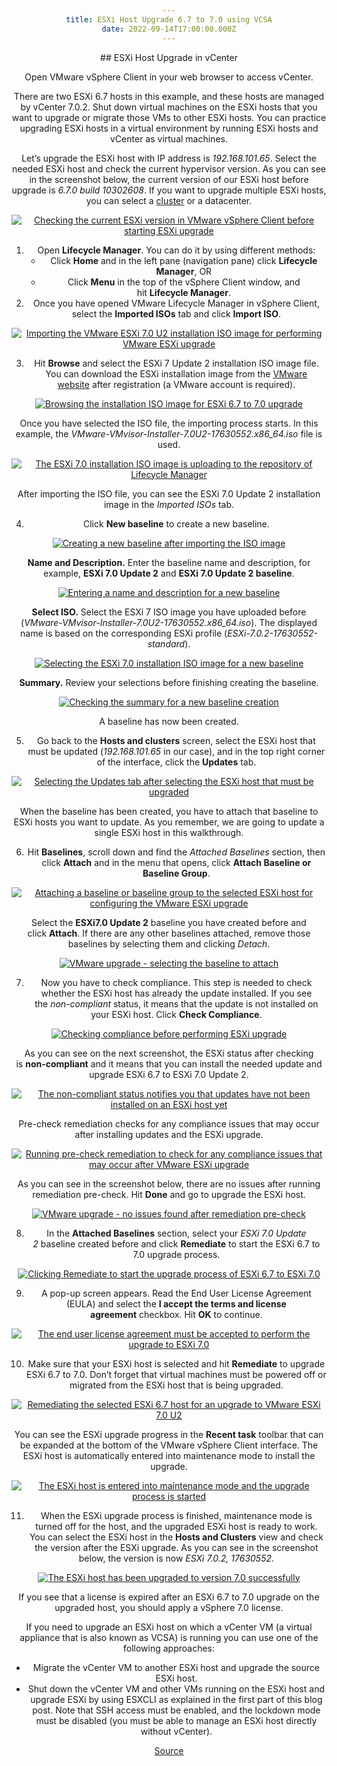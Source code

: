 ```yaml
---
title: ESXi Host Upgrade 6.7 to 7.0 using VCSA
date: 2022-09-14T17:00:00.000Z
---
```

<html align="center">
## ESXi Host Upgrade in vCenter

Open VMware vSphere Client in your web browser to access vCenter.

There are two ESXi 6.7 hosts in this example, and these hosts are managed by vCenter 7.0.2. Shut down virtual machines on the ESXi hosts that you want to upgrade or migrate those VMs to other ESXi hosts. You can practice upgrading ESXi hosts in a virtual environment by running ESXi hosts and vCenter as virtual machines.

Let’s upgrade the ESXi host with IP address is _192.168.101.65_. Select the needed ESXi host and check the current hypervisor version. As you can see in the screenshot below, the current version of our ESXi host before upgrade is _6.7.0 build 10302608_. If you want to upgrade multiple ESXi hosts, you can select a [cluster](https://www.nakivo.com/resources/white-paper/vmware-clustering-complete-guide/) or a datacenter.

[![Checking the current ESXi version in VMware vSphere Client before starting ESXi upgrade](https://www.nakivo.com/blog/wp-content/uploads/2020/08/Checking-the-current-ESXi-version-in-VMware-vSphere-Client-before-starting-ESXi-upgrade.png)](https://www.nakivo.com/blog/wp-content/uploads/2020/08/Checking-the-current-ESXi-version-in-VMware-vSphere-Client-before-starting-ESXi-upgrade.png)

1.  Open **Lifecycle Manager**. You can do it by using different methods:
    -   Click **Home** and in the left pane (navigation pane) click **Lifecycle Manager**, OR
    -   Click **Menu** in the top of the vSphere Client window, and hit **Lifecycle Manager**.
2.  Once you have opened VMware Lifecycle Manager in vSphere Client, select the **Imported ISOs** tab and click **Import ISO**.

[![Importing the VMware ESXi 7.0 U2 installation ISO image for performing VMware ESXi upgrade](https://www.nakivo.com/blog/wp-content/uploads/2020/08/Importing-the-VMware-ESXi-7.0-U2-installation-ISO-image-for-performing-VMware-ESXi-upgrade.png)](https://www.nakivo.com/blog/wp-content/uploads/2020/08/Importing-the-VMware-ESXi-7.0-U2-installation-ISO-image-for-performing-VMware-ESXi-upgrade.png)

3.  Hit **Browse** and select the ESXi 7 Update 2 installation ISO image file. You can download the ESXi installation image from the [VMware website](https://my.vmware.com/en/web/vmware/evalcenter?p=free-esxi7) after registration (a VMware account is required).

[![Browsing the installation ISO image for ESXi 6.7 to 7.0 upgrade](https://www.nakivo.com/blog/wp-content/uploads/2020/08/Browsing-the-installation-ISO-image-for-ESXi-6.7-to-7.0-upgrade.png)](https://www.nakivo.com/blog/wp-content/uploads/2020/08/Browsing-the-installation-ISO-image-for-ESXi-6.7-to-7.0-upgrade.png)

Once you have selected the ISO file, the importing process starts. In this example, the _VMware-VMvisor-Installer-7.0U2-17630552.x86_64.iso_ file is used.

[![The ESXi 7.0 installation ISO image is uploading to the repository of Lifecycle Manager](https://www.nakivo.com/blog/wp-content/uploads/2020/08/The-ESXi-7.0-installation-ISO-image-is-uploading-to-the-repository-of-Lifecycle-Manager.png)](https://www.nakivo.com/blog/wp-content/uploads/2020/08/The-ESXi-7.0-installation-ISO-image-is-uploading-to-the-repository-of-Lifecycle-Manager.png)

After importing the ISO file, you can see the ESXi 7.0 Update 2 installation image in the _Imported ISOs_ tab.

4.  Click **New baseline** to create a new baseline.

[![Creating a new baseline after importing the ISO image](https://www.nakivo.com/blog/wp-content/uploads/2020/08/Creating-a-new-baseline-after-importing-the-ISO-image.png)](https://www.nakivo.com/blog/wp-content/uploads/2020/08/Creating-a-new-baseline-after-importing-the-ISO-image.png)

**Name and Description.** Enter the baseline name and description, for example, **ESXi 7.0 Update 2** and **ESXi 7.0 Update 2 baseline**.

[![Entering a name and description for a new baseline](https://www.nakivo.com/blog/wp-content/uploads/2020/08/Entering-a-name-and-description-for-a-new-baseline.png)](https://www.nakivo.com/blog/wp-content/uploads/2020/08/Entering-a-name-and-description-for-a-new-baseline.png)

**Select ISO.** Select the ESXi 7 ISO image you have uploaded before (_VMware-VMvisor-Installer-7.0U2-17630552.x86_64.iso_). The displayed name is based on the corresponding ESXi profile (_ESXi-7.0.2-17630552-standard_).

[![Selecting the ESXi 7.0 installation ISO image for a new baseline](https://www.nakivo.com/blog/wp-content/uploads/2020/08/Selecting-the-ESXi-7.0-installation-ISO-image-for-a-new-baseline.png)](https://www.nakivo.com/blog/wp-content/uploads/2020/08/Selecting-the-ESXi-7.0-installation-ISO-image-for-a-new-baseline.png)

**Summary.** Review your selections before finishing creating the baseline.

[![Checking the summary for a new baseline creation](https://www.nakivo.com/blog/wp-content/uploads/2020/08/Checking-the-summary-for-a-new-baseline-creation.png)](https://www.nakivo.com/blog/wp-content/uploads/2020/08/Checking-the-summary-for-a-new-baseline-creation.png)

A baseline has now been created.

5.  Go back to the **Hosts and clusters** screen, select the ESXi host that must be updated (_192.168.101.65_ in our case), and in the top right corner of the interface, click the **Updates** tab.

[![Selecting the Updates tab after selecting the ESXi host that must be upgraded](https://www.nakivo.com/blog/wp-content/uploads/2020/08/Selecting-the-Updates-tab-after-selecting-the-ESXi-host-that-must-be-upgraded.png)](https://www.nakivo.com/blog/wp-content/uploads/2020/08/Selecting-the-Updates-tab-after-selecting-the-ESXi-host-that-must-be-upgraded.png)

When the baseline has been created, you have to attach that baseline to ESXi hosts you want to update. As you remember, we are going to update a single ESXi host in this walkthrough.

6.  Hit **Baselines**, scroll down and find the _Attached Baselines_ section, then click **Attach** and in the menu that opens, click **Attach Baseline or Baseline Group**.

[![Attaching a baseline or baseline group to the selected ESXi host for configuring the VMware ESXi upgrade](https://www.nakivo.com/blog/wp-content/uploads/2020/08/Attaching-a-baseline-or-baseline-group-to-the-selected-ESXi-host-for-configuring-the-VMware-ESXi-upgrade.png)](https://www.nakivo.com/blog/wp-content/uploads/2020/08/Attaching-a-baseline-or-baseline-group-to-the-selected-ESXi-host-for-configuring-the-VMware-ESXi-upgrade.png)

Select the **ESXi7.0 Update 2** baseline you have created before and click **Attach**. If there are any other baselines attached, remove those baselines by selecting them and clicking _Detach_.

[![VMware upgrade - selecting the baseline to attach](https://www.nakivo.com/blog/wp-content/uploads/2020/08/VMware-upgrade-selecting-the-baseline-to-attach.png)](https://www.nakivo.com/blog/wp-content/uploads/2020/08/VMware-upgrade-selecting-the-baseline-to-attach.png)

7.  Now you have to check compliance. This step is needed to check whether the ESXi host has already the update installed. If you see the _non-compliant_ status, it means that the update is not installed on your ESXi host. Click **Check Compliance**.

[![Checking compliance before performing ESXi upgrade](https://www.nakivo.com/blog/wp-content/uploads/2020/08/Checking-compliance-before-performing-ESXi-upgrade.png)](https://www.nakivo.com/blog/wp-content/uploads/2020/08/Checking-compliance-before-performing-ESXi-upgrade.png)

As you can see on the next screenshot, the ESXi status after checking is **non-compliant** and it means that you can install the needed update and upgrade ESXi 6.7 to ESXi 7.0 Update 2.

[![The non-compliant status notifies you that updates have not been installed on an ESXi host yet](https://www.nakivo.com/blog/wp-content/uploads/2020/08/The-non-compliant-status-notifies-you-that-updates-have-not-been-installed-on-an-ESXi-host-yet.png)](https://www.nakivo.com/blog/wp-content/uploads/2020/08/The-non-compliant-status-notifies-you-that-updates-have-not-been-installed-on-an-ESXi-host-yet.png)

Pre-check remediation checks for any compliance issues that may occur after installing updates and the ESXi upgrade.

[![Running pre-check remediation to check for any compliance issues that may occur after VMware ESXi upgrade](https://www.nakivo.com/blog/wp-content/uploads/2020/08/Running-pre-check-remediation-to-check-for-any-compliance-issues-that-may-occur-after-VMware-ESXi-upgrade.png)](https://www.nakivo.com/blog/wp-content/uploads/2020/08/Running-pre-check-remediation-to-check-for-any-compliance-issues-that-may-occur-after-VMware-ESXi-upgrade.png)

As you can see in the screenshot below, there are no issues after running remediation pre-check. Hit **Done** and go to upgrade the ESXi host.

[![VMware upgrade - no issues found after remediation pre-check](https://www.nakivo.com/blog/wp-content/uploads/2020/08/VMware-upgrade-no-issues-found-after-remediation-pre-check.png)](https://www.nakivo.com/blog/wp-content/uploads/2020/08/VMware-upgrade-no-issues-found-after-remediation-pre-check.png)

8.  In the **Attached Baselines** section, select your _ESXi 7.0 Update 2_ baseline created before and click **Remediate** to start the ESXi 6.7 to 7.0 upgrade process.

[![Clicking Remediate to start the upgrade process of ESXi 6.7 to ESXi 7.0](https://www.nakivo.com/blog/wp-content/uploads/2020/08/Clicking-Remediate-to-start-the-upgrade-process-of-ESXi-6.7-to-ESXi-7.0.png)](https://www.nakivo.com/blog/wp-content/uploads/2020/08/Clicking-Remediate-to-start-the-upgrade-process-of-ESXi-6.7-to-ESXi-7.0.png)

9.  A pop-up screen appears. Read the End User License Agreement (EULA) and select the **I accept the terms and license agreement** checkbox. Hit **OK** to continue.

[![The end user license agreement must be accepted to perform the upgrade to ESXi 7.0](https://www.nakivo.com/blog/wp-content/uploads/2020/08/The-end-user-license-agreement-must-be-accepted-to-perform-the-upgrade-to-ESXi-7.0.png)](https://www.nakivo.com/blog/wp-content/uploads/2020/08/The-end-user-license-agreement-must-be-accepted-to-perform-the-upgrade-to-ESXi-7.0.png)

10.  Make sure that your ESXi host is selected and hit **Remediate** to upgrade ESXi 6.7 to 7.0. Don’t forget that virtual machines must be powered off or migrated from the ESXi host that is being upgraded.

[![Remediating the selected ESXi 6.7 host for an upgrade to VMware ESXi 7.0 U2](https://www.nakivo.com/blog/wp-content/uploads/2020/08/Remediating-the-selected-ESXi-6.7-host-for-an-upgrade-to-VMware-ESXi-7.0-U2.png)](https://www.nakivo.com/blog/wp-content/uploads/2020/08/Remediating-the-selected-ESXi-6.7-host-for-an-upgrade-to-VMware-ESXi-7.0-U2.png)

You can see the ESXi upgrade progress in the **Recent task** toolbar that can be expanded at the bottom of the VMware vSphere Client interface. The ESXi host is automatically entered into maintenance mode to install the upgrade.

[![The ESXi host is entered into maintenance mode and the upgrade process is started](https://www.nakivo.com/blog/wp-content/uploads/2020/08/The-ESXi-host-is-entered-into-maintenance-mode-and-the-upgrade-process-is-started.png)](https://www.nakivo.com/blog/wp-content/uploads/2020/08/The-ESXi-host-is-entered-into-maintenance-mode-and-the-upgrade-process-is-started.png)

11.  When the ESXi upgrade process is finished, maintenance mode is turned off for the host, and the upgraded ESXi host is ready to work. You can select the ESXi host in the **Hosts and Clusters** view and check the version after the ESXi upgrade. As you can see in the screenshot below, the version is now _ESXi 7.0.2, 17630552_.

[![The ESXi host has been upgraded to version 7.0 successfully](https://www.nakivo.com/blog/wp-content/uploads/2020/08/The-ESXi-host-has-been-upgraded-to-version-7.0-successfully.png)](https://www.nakivo.com/blog/wp-content/uploads/2020/08/The-ESXi-host-has-been-upgraded-to-version-7.0-successfully.png)

If you see that a license is expired after an ESXi 6.7 to 7.0 upgrade on the upgraded host, you should apply a vSphere 7.0 license.

If you need to upgrade an ESXi host on which a vCenter VM (a virtual appliance that is also known as VCSA) is running you can use one of the following approaches:

-   Migrate the vCenter VM to another ESXi host and upgrade the source ESXi host.
-   Shut down the vCenter VM and other VMs running on the ESXi host and upgrade ESXi by using ESXCLI as explained in the first part of this blog post. Note that SSH access must be enabled, and the lockdown mode must be disabled (you must be able to manage an ESXi host directly without vCenter).

[Source](https://www.nakivo.com/blog/how-to-upgrade-from-vmware-vsphere-esxi-6-7-to-7-0/)

</html>